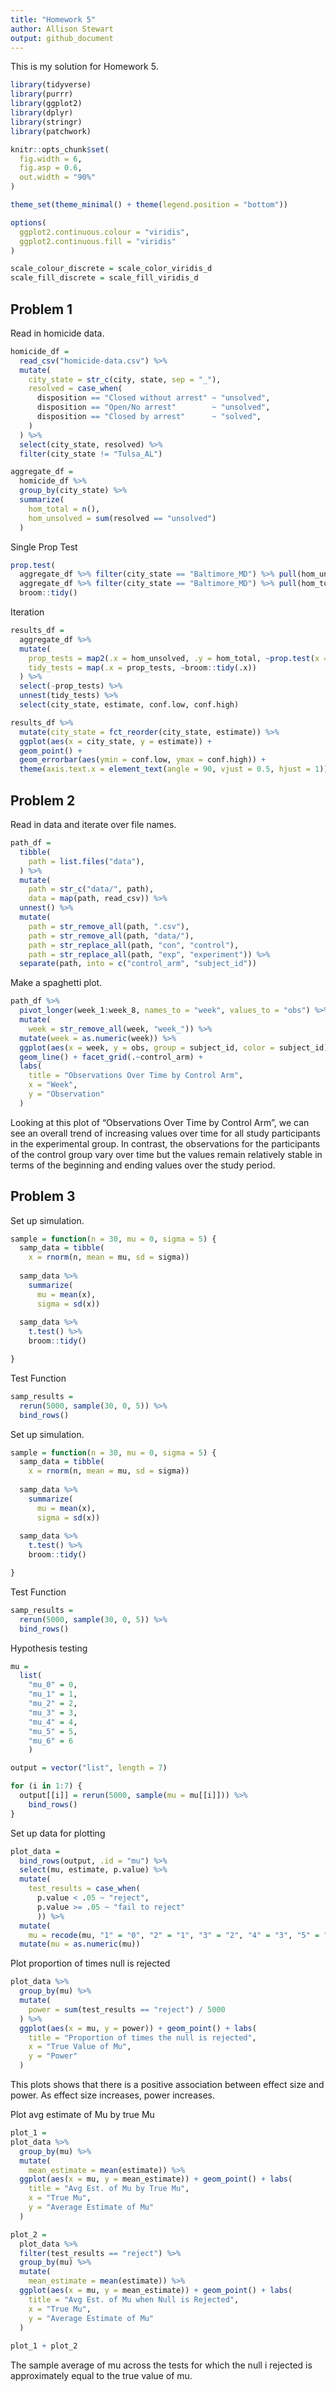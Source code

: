 ```yaml
---
title: "Homework 5"
author: Allison Stewart
output: github_document
---
```


This is my solution for Homework 5. 

```r
library(tidyverse)
library(purrr)
library(ggplot2)
library(dplyr)
library(stringr)
library(patchwork)

knitr::opts_chunk$set(
  fig.width = 6, 
  fig.asp = 0.6, 
  out.width = "90%"
)

theme_set(theme_minimal() + theme(legend.position = "bottom"))

options(
  ggplot2.continuous.colour = "viridis", 
  ggplot2.continuous.fill = "viridis"
)

scale_colour_discrete = scale_color_viridis_d
scale_fill_discrete = scale_fill_viridis_d
```

## Problem 1 

Read in homicide data. 

```r
homicide_df = 
  read_csv("homicide-data.csv") %>% 
  mutate(
    city_state = str_c(city, state, sep = "_"),
    resolved = case_when(
      disposition == "Closed without arrest" ~ "unsolved",
      disposition == "Open/No arrest"        ~ "unsolved",
      disposition == "Closed by arrest"      ~ "solved",
    )
  ) %>% 
  select(city_state, resolved) %>% 
  filter(city_state != "Tulsa_AL")

aggregate_df = 
  homicide_df %>% 
  group_by(city_state) %>% 
  summarize(
    hom_total = n(),
    hom_unsolved = sum(resolved == "unsolved")
  )
```

Single Prop Test 

```r
prop.test(
  aggregate_df %>% filter(city_state == "Baltimore_MD") %>% pull(hom_unsolved), 
  aggregate_df %>% filter(city_state == "Baltimore_MD") %>% pull(hom_total)) %>% 
  broom::tidy()
```

Iteration 

```r
results_df = 
  aggregate_df %>% 
  mutate(
    prop_tests = map2(.x = hom_unsolved, .y = hom_total, ~prop.test(x = .x, n = .y)),
    tidy_tests = map(.x = prop_tests, ~broom::tidy(.x))
  ) %>% 
  select(-prop_tests) %>% 
  unnest(tidy_tests) %>% 
  select(city_state, estimate, conf.low, conf.high)
```

```r
results_df %>% 
  mutate(city_state = fct_reorder(city_state, estimate)) %>% 
  ggplot(aes(x = city_state, y = estimate)) +
  geom_point() + 
  geom_errorbar(aes(ymin = conf.low, ymax = conf.high)) + 
  theme(axis.text.x = element_text(angle = 90, vjust = 0.5, hjust = 1))
```

## Problem 2

Read in data and iterate over file names.  

```r
path_df = 
  tibble(
    path = list.files("data"),
  ) %>% 
  mutate(
    path = str_c("data/", path),
    data = map(path, read_csv)) %>% 
  unnest() %>% 
  mutate(
    path = str_remove_all(path, ".csv"), 
    path = str_remove_all(path, "data/"), 
    path = str_replace_all(path, "con", "control"), 
    path = str_replace_all(path, "exp", "experiment")) %>% 
  separate(path, into = c("control_arm", "subject_id")) 
```

Make a spaghetti plot. 

```r
path_df %>% 
  pivot_longer(week_1:week_8, names_to = "week", values_to = "obs") %>% 
  mutate(
    week = str_remove_all(week, "week_")) %>%
  mutate(week = as.numeric(week)) %>% 
  ggplot(aes(x = week, y = obs, group = subject_id, color = subject_id)) + 
  geom_line() + facet_grid(.~control_arm) + 
  labs(
    title = "Observations Over Time by Control Arm", 
    x = "Week", 
    y = "Observation"
  )
```

Looking at this plot of "Observations Over Time by Control Arm", we can see an overall trend of increasing values over time for all study participants in the experimental group. In contrast, the observations for the participants of the control group vary over time but the values remain relatively stable in terms of the beginning and ending values over the study period. 

## Problem 3 

Set up simulation. 

```r
sample = function(n = 30, mu = 0, sigma = 5) {
  samp_data = tibble(
    x = rnorm(n, mean = mu, sd = sigma)) 
  
  samp_data %>% 
    summarize(
      mu = mean(x),
      sigma = sd(x))
  
  samp_data %>%
    t.test() %>%
    broom::tidy()

}

```

Test Function 

```r
samp_results = 
  rerun(5000, sample(30, 0, 5)) %>% 
  bind_rows()
```

Set up simulation. 

```r
sample = function(n = 30, mu = 0, sigma = 5) {
  samp_data = tibble(
    x = rnorm(n, mean = mu, sd = sigma)) 
  
  samp_data %>% 
    summarize(
      mu = mean(x),
      sigma = sd(x))
  
  samp_data %>%
    t.test() %>%
    broom::tidy()

}

```

Test Function 

```r
samp_results = 
  rerun(5000, sample(30, 0, 5)) %>% 
  bind_rows()
```

Hypothesis testing

```r
mu =
  list(
    "mu_0" = 0,
    "mu_1" = 1,
    "mu_2" = 2,
    "mu_3" = 3,
    "mu_4" = 4,
    "mu_5" = 5,
    "mu_6" = 6
    )

output = vector("list", length = 7)

for (i in 1:7) {
  output[[i]] = rerun(5000, sample(mu = mu[[i]])) %>% 
    bind_rows() 
}
```

Set up data for plotting

```r
plot_data =
  bind_rows(output, .id = "mu") %>% 
  select(mu, estimate, p.value) %>% 
  mutate(
    test_results = case_when(
      p.value < .05 ~ "reject",
      p.value >= .05 ~ "fail to reject"
      )) %>% 
  mutate(
    mu = recode(mu, "1" = "0", "2" = "1", "3" = "2", "4" = "3", "5" = "4", "6" = "5", "7" = "6")) %>% 
  mutate(mu = as.numeric(mu)) 
```

Plot proportion of times null is rejected 

```r
plot_data %>% 
  group_by(mu) %>% 
  mutate(
    power = sum(test_results == "reject") / 5000
  ) %>% 
  ggplot(aes(x = mu, y = power)) + geom_point() + labs(
    title = "Proportion of times the null is rejected", 
    x = "True Value of Mu", 
    y = "Power"
  )
```

This plots shows that there is a positive association between effect size and power. As effect size increases, power increases. 

Plot avg estimate of Mu by true Mu  

```r
plot_1 = 
plot_data %>% 
  group_by(mu) %>% 
  mutate(
    mean_estimate = mean(estimate)) %>% 
  ggplot(aes(x = mu, y = mean_estimate)) + geom_point() + labs(
    title = "Avg Est. of Mu by True Mu", 
    x = "True Mu", 
    y = "Average Estimate of Mu"
  )

plot_2 = 
  plot_data %>% 
  filter(test_results == "reject") %>% 
  group_by(mu) %>% 
  mutate(
    mean_estimate = mean(estimate)) %>% 
  ggplot(aes(x = mu, y = mean_estimate)) + geom_point() + labs(
    title = "Avg Est. of Mu when Null is Rejected", 
    x = "True Mu",
    y = "Average Estimate of Mu"
  )
  
plot_1 + plot_2

```

The sample average of mu across the tests for which the null i rejected is approximately equal to the true value of mu.